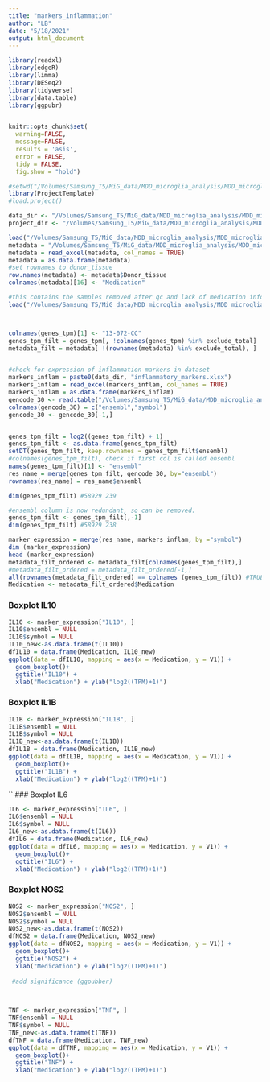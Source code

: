 ```yaml
---
title: "markers_inflammation"
author: "LB"
date: "5/18/2021"
output: html_document
---
```


```r
library(readxl)
library(edgeR)
library(limma)
library(DESeq2)
library(tidyverse)
library(data.table)
library(ggpubr)


knitr::opts_chunk$set( 
  warning=FALSE,
  message=FALSE,
  results = 'asis',
  error = FALSE,
  tidy = FALSE,
  fig.show = "hold")
```

```r
#setwd("/Volumes/Samsung_T5/MiG_data/MDD_microglia_analysis/MDD_microglia_analysis/AD_analyses")
library(ProjectTemplate)
#load.project()
```

```r
data_dir <- "/Volumes/Samsung_T5/MiG_data/MDD_microglia_analysis/MDD_microglia_analysis/AD_analyses/data/"
project_dir <- "/Volumes/Samsung_T5/MiG_data/MDD_microglia_analysis/MDD_microglia_analysis/AD_analyses/"
```

```r
load("/Volumes/Samsung_T5/MiG_data/MDD_microglia_analysis/MDD_microglia_analysis/AD_analyses/data/gene_matrix.RData")
metadata = "/Volumes/Samsung_T5/MiG_data/MDD_microglia_analysis/MDD_microglia_analysis/AD_analyses/data/metadata_gen_stats_alt.xslx"
metadata = read_excel(metadata, col_names = TRUE) 
metadata = as.data.frame(metadata)
#set rownames to donor_tissue
row.names(metadata) <- metadata$Donor_tissue
colnames(metadata)[16] <- "Medication"  

#this contains the samples removed after qc and lack of medication information 
load("/Volumes/Samsung_T5/MiG_data/MDD_microglia_analysis/MDD_microglia_analysis/AD_analyses/data/exclude_total.rda")



colnames(genes_tpm)[1] <- "13-072-CC" 
genes_tpm_filt = genes_tpm[, !colnames(genes_tpm) %in% exclude_total] 
metadata_filt = metadata[ !(rownames(metadata) %in% exclude_total), ]


#check for expression of inflammation markers in dataset
markers_inflam = paste0(data_dir, "inflammatory_markers.xlsx")
markers_inflam = read_excel(markers_inflam, col_names = TRUE) 
markers_inflam = as.data.frame(markers_inflam)
gencode_30 <- read.table("/Volumes/Samsung_T5/MiG_data/MDD_microglia_analysis/MDD_microglia_analysis/AD_analyses/data/ens.geneid.gencode.v30")
colnames(gencode_30) = c("ensembl","symbol")
gencode_30 <- gencode_30[-1,]


genes_tpm_filt = log2((genes_tpm_filt) + 1)
genes_tpm_filt <- as.data.frame(genes_tpm_filt)
setDT(genes_tpm_filt, keep.rownames = genes_tpm_filt$ensembl) 
#colnames(genes_tpm_filt), check if first col is called ensembl
names(genes_tpm_filt)[1] <- "ensembl"
res_name = merge(genes_tpm_filt, gencode_30, by="ensembl")
rownames(res_name) = res_name$ensembl

dim(genes_tpm_filt) #58929 239

#ensembl column is now redundant, so can be removed. 
genes_tpm_filt <- genes_tpm_filt[,-1]
dim(genes_tpm_filt) #58929 238
``` 

```r
marker_expression = merge(res_name, markers_inflam, by ="symbol")
dim (marker_expression)
head (marker_expression)
metadata_filt_ordered <- metadata_filt[colnames(genes_tpm_filt),]
#metadata_filt_ordered = metadata_filt_ordered[-1,]
all(rownames(metadata_filt_ordered) == colnames (genes_tpm_filt)) #TRUE
Medication <- metadata_filt_ordered$Medication
```

### Boxplot IL10
```r
IL10 <- marker_expression["IL10", ] 
IL10$ensembl = NULL
IL10$symbol = NULL
IL10_new<-as.data.frame(t(IL10))
dfIL10 = data.frame(Medication, IL10_new)
ggplot(data = dfIL10, mapping = aes(x = Medication, y = V1)) +
  geom_boxplot()+ 
  ggtitle("IL10") +
  xlab("Medication") + ylab("log2((TPM)+1)")

```
### Boxplot IL1B
```r
IL1B <- marker_expression["IL1B", ] 
IL1B$ensembl = NULL
IL1B$symbol = NULL
IL1B_new<-as.data.frame(t(IL1B))
dfIL1B = data.frame(Medication, IL1B_new)
ggplot(data = dfIL1B, mapping = aes(x = Medication, y = V1)) +
  geom_boxplot()+ 
  ggtitle("IL1B") +
  xlab("Medication") + ylab("log2((TPM)+1)")

```

``
### Boxplot IL6
```r
IL6 <- marker_expression["IL6", ] 
IL6$ensembl = NULL
IL6$symbol = NULL
IL6_new<-as.data.frame(t(IL6))
dfIL6 = data.frame(Medication, IL6_new)
ggplot(data = dfIL6, mapping = aes(x = Medication, y = V1)) +
  geom_boxplot()+ 
  ggtitle("IL6") +
  xlab("Medication") + ylab("log2((TPM)+1)")

```

### Boxplot NOS2
```r
NOS2 <- marker_expression["NOS2", ] 
NOS2$ensembl = NULL
NOS2$symbol = NULL
NOS2_new<-as.data.frame(t(NOS2))
dfNOS2 = data.frame(Medication, NOS2_new)
ggplot(data = dfNOS2, mapping = aes(x = Medication, y = V1)) +
  geom_boxplot()+ 
  ggtitle("NOS2") +
  xlab("Medication") + ylab("log2((TPM)+1)")
  
 #add significance (ggpubber)

  

```

```r
TNF <- marker_expression["TNF", ] 
TNF$ensembl = NULL
TNF$symbol = NULL
TNF_new<-as.data.frame(t(TNF))
dfTNF = data.frame(Medication, TNF_new)
ggplot(data = dfTNF, mapping = aes(x = Medication, y = V1)) +
  geom_boxplot()+ 
  ggtitle("TNF") +
  xlab("Medication") + ylab("log2((TPM)+1)")
```

